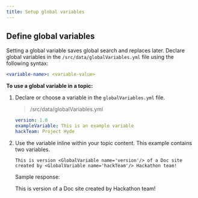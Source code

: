 ```yaml
---
title: Setup global variables
---
```


## Define global variables

Setting a global variable saves global search and replaces later. Declare global variables in the `/src/data/globalVariables.yml` file using the following syntax:

```yaml
<variable-name>: <variable-value>
```

**To use a global variable in a topic:**

1. Declare or choose a variable in the `globalVariables.yml` file.

   > /src/data/globalVariables.yml

   ```yaml
   version: 1.0
   exampleVariable: This is an example variable
   hackTeam: Project Hyde
   ```

1. Use the variable inline within your topic content. This example contains two variables.

   ```
   This is version <GlobalVariable name='version'/> of a Doc site created by <GlobalVariable name='hackTeam'/> Hackathon team!
   ```

   Sample response:

   This is version <GlobalVariable name='version'/> of a Doc site created by <GlobalVariable name='hackTeam'/> Hackathon team!

<!-- link definitions -->
